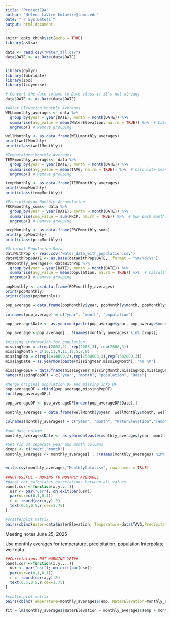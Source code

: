 ---
title: "ProjectEDA"
author: "Helene LaVire hmlavire@tamu.edu"
date: "`r Sys.Date()`"
output: html_document
---

```{r setup, include=FALSE}
knitr::opts_chunk$set(echo = TRUE)
library(astsa)
```


``` {r import dataframe}
data <- read.csv("Water_all.csv")
data$DATE <- as.Date(data$DATE)


library(dplyr)
library(lubridate)
library(zoo)
library(tidyverse)

# Convert the date column to Date class if it's not already
data$DATE <- as.Date(data$DATE)

#Water Elevation Monthly Averages
WELLmonthly_averages <- data %>%
  group_by(year = year(DATE), month = month(DATE)) %>%
  summarise(avg_value = mean(WaterElevation, na.rm = TRUE)) %>%  # Calculate mean, handling NAs
  ungroup() # Remove grouping

wellMonthly <- as.data.frame(WELLmonthly_averages)
print(wellMonthly)
print(class(wellMonthly))

#Temperature Monthly Averages
TEMPmonthly_averages<- data %>%
  group_by(year = year(DATE), month = month(DATE)) %>%
  summarise(avg_value = mean(TAVG, na.rm = TRUE)) %>%  # Calculate mean, handling NAs
  ungroup() # Remove grouping

tempMonthly <- as.data.frame(TEMPmonthly_averages)
print(tempMonthly)
print(class(tempMonthly))

#Precipitation Monthly Accumulation
PRCPmonthly_sums<- data %>%
  group_by(year = year(DATE), month = month(DATE)) %>%
  summarise(sum_value = sum(PRCP, na.rm = TRUE)) %>%  # Sum each month, handling NAs
  ungroup() # Remove grouping

prcpMonthly <- as.data.frame(PRCPmonthly_sums)
print(prcpMonthly)
print(class(prcpMonthly))

#Original Population Data
dataWithPop <- read.csv("water_data_with_population.csv")
dataWithPop$DATE <- as.Date(dataWithPop$DATE,  format = "%m/%d/%Y")
POPmonthly_averages<- dataWithPop %>%
  group_by(year = year(DATE), month = month(DATE)) %>%
  summarise(avg_value = mean(population, na.rm = TRUE)) %>%  # Calculate mean, handling NAs
  ungroup() # Remove grouping

popMonthly <- as.data.frame(POPmonthly_averages)
print(popMonthly)
print(class(popMonthly))

pop_average = data.frame(popMonthly$year, popMonthly$month, popMonthly$avg_value)

colnames(pop_average) = c("year", "month", "population")

pop_average$Date <- as.yearmon(paste(pop_average$year, pop_average$month), "%Y %m")

pop_average <-pop_average[ , !(names(monthly_averages) %in% drops)]

#missing information for population
missingYear = c(rep(2002,2), rep(2005,3), rep(2006,3))
missingMonth = c(10,11,9,11,12,5,7,9)
missingPop = c(rep(1414000,2),rep(1538000,3),rep(1582000,3))
missingDate = as.yearmon(paste(missingYear,missingMonth), "%Y %m")

missingPopDF = data.frame(missingYear,missingMonth,missingPop,missingDate) 
names(missingPopDF) = c("year", "month", "population", "Date")

#Merge original population DF and missing info DF
pop_averageDF = rbind(pop_average,missingPopDF)
sort(pop_averageDF,)

pop_averageDF <- pop_averageDF[order(pop_averageDF$Date),]

monthly_averages = data.frame(wellMonthly$year, wellMonthly$month, wellMonthly$avg_value, tempMonthly$avg_value, prcpMonthly$sum_value, pop_averageDF$population)

colnames(monthly_averages) = c("year", "month", "WaterElevation","Temp","Precipitation","Population")

#add date column
monthly_averages$Date <- as.yearmon(paste(monthly_averages$year, monthly_averages$month), "%Y %m")

#Get rid of separate year and month columns
drops <- c("year","month")
monthly_averages <- monthly_averages[ , !(names(monthly_averages) %in% drops)]


write.csv(monthly_averages,"MonthlyData.csv", row.names = TRUE)

```





``` {r scatterplot matrix of daily data}
##NOT USEFUL - MOVING TO MONTHLY AVERAGES
#panel.cor calculates correlations between all values
panel.cor <-function(x,y,...){
  usr <- par("usr"); on.exit(par(usr))
  par(usr=c(0,1,0,1))
  r <- round(cor(x,y),2)
  text(0.5,0.5,r,cex=1.75)
}

#scatterplot matrix
pairs(cbind(Water=data$WaterElevation, Temperature=data$TAVG,Precipitation=data$PRCP),col="dodgerblue3", lower.panel=panel.cor)

```





Meeting notes June 25, 2025

Use monthly averages for temperature, precipitation, population
Interpolate well data

``` {r scatterplot matrix of monthly data}
##Correlations NOT WORKING YET##
panel.cor <-function(x,y,...){
  usr <- par("usr"); on.exit(par(usr))
  par(usr=c(0,1,0,1))
  r <- round(cor(x,y),2)
  text(0.5,0.5,r,cex=1.75)
}

#scatterplot matrix
pairs(cbind(Temperature=monthly_averages$Temp, WaterElevation=monthly_averages$WaterElevation, Precipitation=monthly_averages$Precipitation, Population = monthly_averages$Population,col="dodgerblue3", lower.panel=panel.cor))

```

```{r basic linear model}
fit = lm(monthly_averages$WaterElevation ~ monthly_averages$Temp + monthly_averages$Precipitation + monthly_averages$Population)

```
